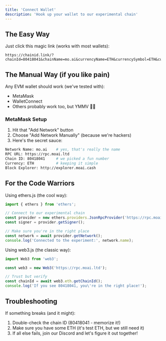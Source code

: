 ```yaml
---
title: 'Connect Wallet'
description: 'Hook up your wallet to our experimental chain'
---
```


## The Easy Way

Just click this magic link (works with most wallets):
```
https://chainid.link/?chainId=80418041&chainName=mo.ai&currencyName=ETH&currencySymbol=ETH&currencyDecimals=18&rpcUrl=https://rpc.moai.ltd&blockExplorerUrl=http://explorer.moai.cash
```

## The Manual Way (if you like pain)

Any EVM wallet should work (we've tested with):
- MetaMask
- WalletConnect
- Others probably work too, but YMMV 🤷‍♂️

### MetaMask Setup

1. Hit that "Add Network" button
2. Choose "Add Network Manually" (because we're hackers)
3. Here's the secret sauce:

```bash
Network Name: mo.ai    # yes, that's really the name
RPC URL: https://rpc.moai.ltd
Chain ID: 80418041     # we picked a fun number
Currency: ETH          # keeping it simple
Block Explorer: http://explorer.moai.cash
```

## For the Code Warriors

Using ethers.js (the cool way):
```typescript
import { ethers } from 'ethers';

// Connect to our experimental chain
const provider = new ethers.providers.JsonRpcProvider('https://rpc.moai.ltd');
const signer = provider.getSigner();

// Make sure you're in the right place
const network = await provider.getNetwork();
console.log('Connected to the experiment:', network.name);
```

Using web3.js (the classic way):
```javascript
import Web3 from 'web3';

const web3 = new Web3('https://rpc.moai.ltd');

// Trust but verify
const chainId = await web3.eth.getChainId();
console.log('If you see 80418041, you\'re in the right place!');
```

## Troubleshooting

If something breaks (and it might):
1. Double-check the chain ID (80418041 - memorize it!)
2. Make sure you have some ETH (it's test ETH, but we still need it)
3. If all else fails, join our Discord and let's figure it out together! 